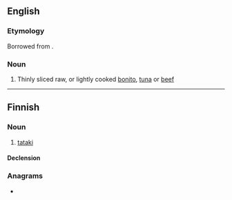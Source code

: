 ==English==
{{wikipedia}}
{{rfquote|en}}

===Etymology===
Borrowed from {{bor|en|ja|叩き|lit=[[pound#Etymology 3|pound]]ing}}.

===Noun===
{{en-noun|-|s}}

# Thinly sliced raw, or lightly cooked [[bonito]], [[tuna]] or [[beef]]

----

==Finnish==

===Noun===
{{fi-noun}}

# [[#English|tataki]]

====Declension====
{{fi-decl-risti|tatak|||a}}

===Anagrams===
* {{anagrams|fi|a=aaiktt|Attika|akitat|kattia|kitata|tikata}}